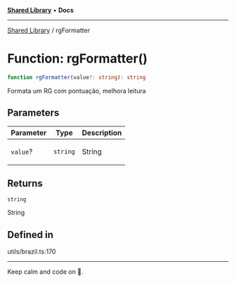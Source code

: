 
<Meta title="Libs/Shared/functions/rgFormatter" />



[**Shared Library**](/?path=/docs/libs-shared-overview--page) • **Docs**

***

[Shared Library](/?path=/docs/libs-shared-overview--page) / rgFormatter

# Function: rgFormatter()

```ts
function rgFormatter(value?: string): string
```

Formata um RG com pontuação, melhora leitura

## Parameters

<table>
<thead>
<tr>
<th>Parameter</th>
<th>Type</th>
<th>Description</th>
</tr>
</thead>
<tbody>
<tr>
<td>

`value`?

</td>
<td>

`string`

</td>
<td>

String

</td>
</tr>
</tbody>
</table>

## Returns

`string`

String

## Defined in

utils/brazil.ts:170


***

Keep calm and code on 🤘.